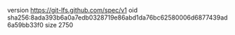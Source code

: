 version https://git-lfs.github.com/spec/v1
oid sha256:8ada393b6a0a7edb0328719e86abd1da76bc62580006d6877439ad6a59bb33f0
size 2750
